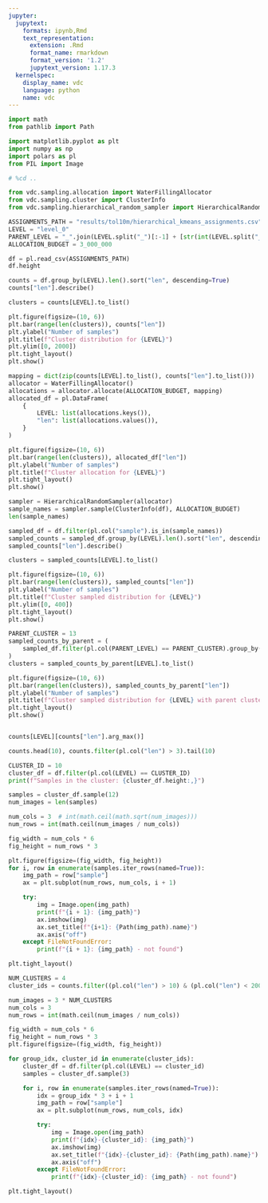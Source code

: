 ```yaml
---
jupyter:
  jupytext:
    formats: ipynb,Rmd
    text_representation:
      extension: .Rmd
      format_name: rmarkdown
      format_version: '1.2'
      jupytext_version: 1.17.3
  kernelspec:
    display_name: vdc
    language: python
    name: vdc
---
```


```python
import math
from pathlib import Path

import matplotlib.pyplot as plt
import numpy as np
import polars as pl
from PIL import Image
```

```python
# %cd ..
```

```python
from vdc.sampling.allocation import WaterFillingAllocator
from vdc.sampling.cluster import ClusterInfo
from vdc.sampling.hierarchical_random_sampler import HierarchicalRandomSampler
```

```python
ASSIGNMENTS_PATH = "results/tol10m/hierarchical_kmeans_assignments.csv"
LEVEL = "level_0"
PARENT_LEVEL = "_".join(LEVEL.split("_")[:-1] + [str(int(LEVEL.split("_")[-1]) + 1)])
ALLOCATION_BUDGET = 3_000_000
```

```python
df = pl.read_csv(ASSIGNMENTS_PATH)
df.height
```

```python
counts = df.group_by(LEVEL).len().sort("len", descending=True)
counts["len"].describe()
```

```python
clusters = counts[LEVEL].to_list()

plt.figure(figsize=(10, 6))
plt.bar(range(len(clusters)), counts["len"])
plt.ylabel("Number of samples")
plt.title(f"Cluster distribution for {LEVEL}")
plt.ylim([0, 2000])
plt.tight_layout()
plt.show()
```

```python
mapping = dict(zip(counts[LEVEL].to_list(), counts["len"].to_list()))
allocator = WaterFillingAllocator()
allocations = allocator.allocate(ALLOCATION_BUDGET, mapping)
allocated_df = pl.DataFrame(
    {
        LEVEL: list(allocations.keys()),
        "len": list(allocations.values()),
    }
)

plt.figure(figsize=(10, 6))
plt.bar(range(len(clusters)), allocated_df["len"])
plt.ylabel("Number of samples")
plt.title(f"Cluster allocation for {LEVEL}")
plt.tight_layout()
plt.show()
```

```python
sampler = HierarchicalRandomSampler(allocator)
sample_names = sampler.sample(ClusterInfo(df), ALLOCATION_BUDGET)
len(sample_names)
```

```python
sampled_df = df.filter(pl.col("sample").is_in(sample_names))
sampled_counts = sampled_df.group_by(LEVEL).len().sort("len", descending=True)
sampled_counts["len"].describe()
```

```python
clusters = sampled_counts[LEVEL].to_list()

plt.figure(figsize=(10, 6))
plt.bar(range(len(clusters)), sampled_counts["len"])
plt.ylabel("Number of samples")
plt.title(f"Cluster sampled distribution for {LEVEL}")
plt.ylim([0, 400])
plt.tight_layout()
plt.show()
```

```python
PARENT_CLUSTER = 13
sampled_counts_by_parent = (
    sampled_df.filter(pl.col(PARENT_LEVEL) == PARENT_CLUSTER).group_by(LEVEL).len().sort("len", descending=True)
)
clusters = sampled_counts_by_parent[LEVEL].to_list()

plt.figure(figsize=(10, 6))
plt.bar(range(len(clusters)), sampled_counts_by_parent["len"])
plt.ylabel("Number of samples")
plt.title(f"Cluster sampled distribution for {LEVEL} with parent cluster {PARENT_CLUSTER}")
plt.tight_layout()
plt.show()
```

```python

```

```python
counts[LEVEL][counts["len"].arg_max()]
```

```python
counts.head(10), counts.filter(pl.col("len") > 3).tail(10)
```

```python
CLUSTER_ID = 10
cluster_df = df.filter(pl.col(LEVEL) == CLUSTER_ID)
print(f"Samples in the cluster: {cluster_df.height:,}")

samples = cluster_df.sample(12)
num_images = len(samples)

num_cols = 3  # int(math.ceil(math.sqrt(num_images)))
num_rows = int(math.ceil(num_images / num_cols))

fig_width = num_cols * 6
fig_height = num_rows * 3

plt.figure(figsize=(fig_width, fig_height))
for i, row in enumerate(samples.iter_rows(named=True)):
    img_path = row["sample"]
    ax = plt.subplot(num_rows, num_cols, i + 1)

    try:
        img = Image.open(img_path)
        print(f"{i + 1}: {img_path}")
        ax.imshow(img)
        ax.set_title(f"{i+1}: {Path(img_path).name}")
        ax.axis("off")
    except FileNotFoundError:
        print(f"{i + 1}: {img_path} - not found")

plt.tight_layout()
```

```python
NUM_CLUSTERS = 4
cluster_ids = counts.filter((pl.col("len") > 10) & (pl.col("len") < 2000)).sample(NUM_CLUSTERS)[LEVEL].to_list()

num_images = 3 * NUM_CLUSTERS
num_cols = 3
num_rows = int(math.ceil(num_images / num_cols))

fig_width = num_cols * 6
fig_height = num_rows * 3
plt.figure(figsize=(fig_width, fig_height))

for group_idx, cluster_id in enumerate(cluster_ids):
    cluster_df = df.filter(pl.col(LEVEL) == cluster_id)
    samples = cluster_df.sample(3)

    for i, row in enumerate(samples.iter_rows(named=True)):
        idx = group_idx * 3 + i + 1
        img_path = row["sample"]
        ax = plt.subplot(num_rows, num_cols, idx)

        try:
            img = Image.open(img_path)
            print(f"{idx}-{cluster_id}: {img_path}")
            ax.imshow(img)
            ax.set_title(f"{idx}-{cluster_id}: {Path(img_path).name}")
            ax.axis("off")
        except FileNotFoundError:
            print(f"{idx}-{cluster_id}: {img_path} - not found")

plt.tight_layout()
```
